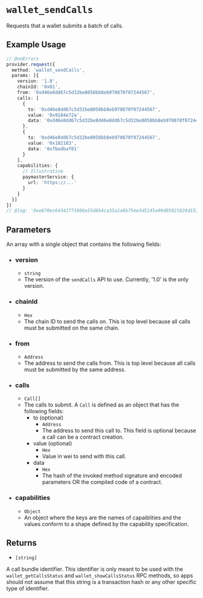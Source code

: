 # `wallet_sendCalls`

Requests that a wallet submits a batch of calls.

## Example Usage

```ts twoslash
// @noErrors
provider.request({
  method: 'wallet_sendCalls',
  params: [{
    version: '1.0',
    chainId: '0x01',
    from: '0xd46e8dd67c5d32be8058bb8eb970870f07244567',
    calls: [
      {
        to: '0xd46e8dd67c5d32be8058bb8eb970870f07244567',
        value: '0x9184e72a',
        data: '0xd46e8dd67c5d32be8d46e8dd67c5d32be8058bb8eb970870f072445675058bb8eb970870f072445675'
      },
      {
        to: '0xd46e8dd67c5d32be8058bb8eb970870f07244567',
        value: '0x182183',
        data: '0xfbadbaf01'
      }
    ],
    capabilities: {
      // Illustrative
      paymasterService: {
        url: 'https://...'
      }
    }
  }]
})
// @log: '0xe670ec64341771606e55d6b4ca35a1a6b75ee3d5145a99d05921026d1527331'
```

## Parameters

An array with a single object that contains the following fields:

* ### version
  * `string`
  * The version of the `sendCalls` API to use. Currently, '1.0' is the only version.

* ### chainId
  * `Hex`
  * The chain ID to send the calls on. This is top level because all calls must be submitted on the same chain.

* ### from
  * `Address`
  * The address to send the calls from. This is top level because all calls must be submitted by the same address.

* ### calls
  * `Call[]`
  * The calls to submit. A `Call` is defined as an object that has the following fields:
    * to (optional)
      * `Address`
      * The address to send this call to. This field is optional because a call can be a contract creation.
    * value (optional)
      * `Hex`
      * Value in wei to send with this call.
    * data
      * `Hex`
      * The hash of the invoked method signature and encoded parameters OR the compiled code of a contract.

* ### capabilities
  * `Object`
  * An object where the keys are the names of capaiblities and the values conform to a shape defined by the capability specification.

## Returns

* `[string]`

A call bundle identifier. This identifier is only meant to be used with the `wallet_getCallsStatus` and `wallet_showCallsStatus` RPC methods, so apps should not assume that this string is a transaction hash or any other specific type of identifier.